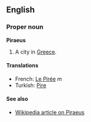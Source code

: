 ==English==
===Proper noun===
'''Piraeus'''

#A city in [[Greece]].

====Translations====
*French: [[Le Pirée]] ''m''
*Turkish: [[Pire]]

====See also====
*[[en:Piraeus|Wikipedia article on Piraeus]]